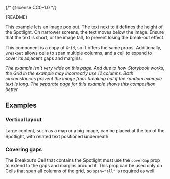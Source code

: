 {/* @license CC0-1.0 */}


<Meta of={BreakoutStories} />

<Markdown>{README}</Markdown>

This example lets an image pop out.
The text next to it defines the height of the Spotlight.
On narrower screens, the text moves below the image.
Ensure that the text is short, or the image tall, to prevent losing the break-out effect.

This component is a copy of `Grid`, so it offers the same props.
Additionally, `Breakout` allows cells to span multiple columns, and a cell to expand to cover its adjacent gaps and margins.

_The example isn’t very wide on this page.
And due to how Storybook works, the Grid in the example may incorrectly use 12 columns.
Both circumstances prevent the image from breaking out if the random example text is long.
The [separate page](?path=/story/components-containers-breakout--default) for this example shows this composition better._

<Primary />

<Controls />

## Examples

### Vertical layout

Large content, such as a map or a big image, can be placed at the top of the Spotlight, with related text positioned underneath.

<Canvas of={BreakoutStories.MediaOnTop} />

### Covering gaps

The Breakout’s Cell that contains the Spotlight must use the `coverGap` prop to extend to the gaps and margins around it.
This prop can be used only on Cells that span all columns of the grid, so `span="all"` is required as well.

<Canvas of={BreakoutStories.CoverGap} />
